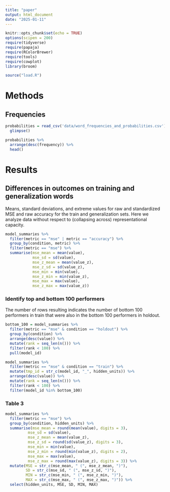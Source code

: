 ```yaml
---
title: "paper"
output: html_document
date: "2025-01-11"
---
```


```r
knitr::opts_chunk$set(echo = TRUE)
options(scipen = 200)
require(tidyverse)
require(papaja)
require(RColorBrewer)
require(tools)
require(cowplot)
library(broom)
```

```r
source("load.R")


```

# Methods
## Frequencies
```r

probabilities = read_csv('data/word_frequencies_and_probabilities.csv') %>% 
  glimpse()

probabilities %>% 
  arrange(desc(frequency)) %>% 
  head()

```


# Results
## Differences in outcomes on training and generalization words
Means, standard deviations, and extreme values for raw and standardized MSE and raw accuracy for the train and generalization sets. Here we analyze data without respect to (collapsing across) representational capacity.

```r
model_summaries %>% 
  filter(metric == "mse" | metric == "accuracy") %>% 
  group_by(condition, metric) %>% 
  filter(metric == "mse") %>% 
  summarise(mse_mean = mean(value),
            mse_sd = sd(value),
            mse_z_mean = mean(value_z),
            mse_z_sd = sd(value_z),
            mse_min = min(value),
            mse_z_min = min(value_z),
            mse_max = max(value),
            mse_z_max = max(value_z))

```

### Identify top and bottom 100 performers
The number of rows resulting indicates the number of bottom 100 performers in train that were also in the bottom 100 performers in holdout.
```r

bottom_100 = model_summaries %>% 
  filter(metric == "mse" & condition == "holdout") %>% 
  group_by(condition) %>%
  arrange(desc(value)) %>% 
  mutate(rank = seq_len(n())) %>% 
  filter(rank < 100) %>% 
  pull(model_id)

model_summaries %>% 
  filter(metric == "mse" & condition == "train") %>% 
  mutate(tmp_id = str_c(model_id, "_", hidden_units)) %>% 
  arrange(desc(value)) %>% 
  mutate(rank = seq_len(n())) %>% 
  filter(rank < 100) %>% 
  filter(model_id %in% bottom_100)

```



### Table 3

```r
model_summaries %>% 
  filter(metric == "mse") %>% 
  group_by(condition, hidden_units) %>% 
  summarise(mse_mean = round(mean(value), digits = 3),
          mse_sd = sd(value),
          mse_z_mean = mean(value_z),
          mse_z_sd = round(sd(value_z), digits = 3),
          mse_min = min(value),
          mse_z_min = round(min(value_z), digits = 2),
          mse_max = max(value),
          mse_z_max = round(max(value_z), digits = 3)) %>% 
  mutate(MSE = str_c(mse_mean, " (", mse_z_mean, ")"),
         SD = str_c(mse_sd, " (", mse_z_sd, ")"),
         MIN = str_c(mse_min, " (", mse_z_min, ")"),
         MAX = str_c(mse_max, " (", mse_z_max, ")")) %>% 
  select(hidden_units, MSE, SD, MIN, MAX)


```
